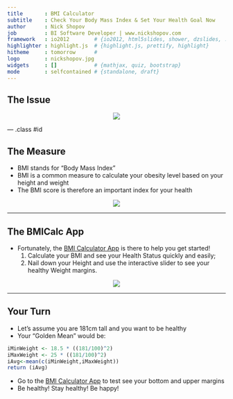 ```yaml
---
title       : BMI Calculator 
subtitle    : Check Your Body Mass Index & Set Your Health Goal Now
author      : Nick Shopov
job         : BI Software Developer | www.nickshopov.com
framework   : io2012        # {io2012, html5slides, shower, dzslides, ...}
highlighter : highlight.js  # {highlight.js, prettify, highlight}
hitheme     : tomorrow      # 
logo        : nickshopov.jpg
widgets     : []            # {mathjax, quiz, bootstrap}
mode        : selfcontained # {standalone, draft}
---
```


## The Issue

<center><img src="assets/img/obesitygraph.jpg"></img></center>

--- .class #id 

## The Measure
* BMI stands for "Body Mass Index"
* BMI is a common measure to calculate your obesity level based on your height and weight
* The BMI score is therefore an important index for your health

<center><img src="assets/img/bmicats.jpg"></img></center>

---

## The BMICalc App
* Fortunately, the <a href="https://nsbi.shinyapps.io/Shiny_BMICalc/" target="_blank">BMI Calculator App</a> is there to help you get started!
<ol>
<li> Calculate your BMI and see your Health Status quickly and easily;</li>
<li> Nail down your Height and use the interactive slider to see your healthy Weight margins.</li>
</ol>

<center><img src="assets/img/bmiapp.png"></img></center>

---

## Your Turn
* Let's assume you are 181cm tall and you want to be healthy
* Your "Golden Mean" would be:
```r
iMinWeight <- 18.5 * ((181/100)^2)
iMaxWeight <- 25 * ((181/100)^2)
iAvg<-mean(c(iMinWeight,iMaxWeight))
return (iAvg)

```

* Go to the <a href="https://nsbi.shinyapps.io/Shiny_BMICalc/" target="_blank">BMI Calculator App</a> to test see your bottom and upper margins 
* Be healthy! Stay healthy! Be happy!
